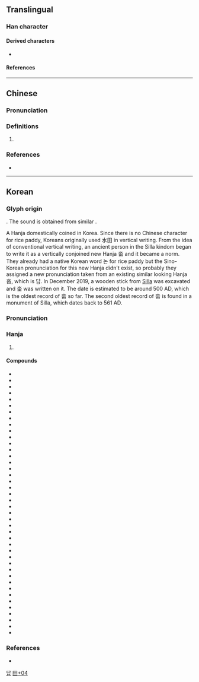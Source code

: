 {{character info}}
==Translingual==

===Han character===
{{Han char|rn=102|rad=田|as=04|sn=9|four=12603|canj=EW,XEW|ids=⿱水田}}

====Derived characters====
* {{l|mul|[[𭏉]], [[𬈔]], [[䄕]], [[𮍾]], [[𮔭]]}}

====References====
{{Han ref|kx=0760.341|dj=1170.170|hdz=42533.061|uh=7553}}

----

==Chinese==
{{zh-forms}}

===Pronunciation===
{{zh-pron
|m=quán
|cat=pn
}}

===Definitions===
{{zh-hanzi}}

# {{lb|zh|Taiwan}} {{zh-used2|n}}

===References===
* {{R:zh:CNS|f|2c4a}}

----

==Korean==

===Glyph origin===
{{ko-etym-gukja}} {{Han compound|水#Korean|田#Korean|t1=water|t2=field|ls=ic}}. The sound is obtained from similar {{ko-l|답|沓}}.

A Hanja domestically coined in Korea. Since there is no Chinese character for rice paddy, Koreans originally used 水田 in vertical writing. From the idea of conventional vertical writing, an ancient person in the Silla kindom began to write it as a vertically conjoined new Hanja 畓 and it became a norm. They already had a native Korean word 논 for rice paddy but the Sino-Korean pronunciation for this new Hanja didn't exist, so probably they assigned a new pronunciation taken from an existing similar looking Hanja 沓, which is 답. In December 2019, a wooden stick from [[Silla]] was excavated and 畓 was written on it. The date is estimated to be around 500 AD, which is the oldest record of 畓 so far. The second oldest record of 畓 is found in a monument of Silla, which dates back to 561 AD.

===Pronunciation===
{{ko-hanja-pron|답}}

===Hanja===
{{ko-hanja-search}}
{{ko-hanja|논|답}}

# {{hanja form of|답|[[rice]] [[paddy]]}}

====Compounds====
{{der-top3|Compounds}}
* {{ko-l|건답|乾畓}}
* {{ko-l|공답|公畓}}
* {{ko-l|기답|起畓}}
* {{ko-l|능답|陵畓}}
* {{ko-l|둔답|屯畓}}
* {{ko-l|묘답|墓畓}}
* {{ko-l|민답|民畓}}
* {{ko-l|박답|薄畓}}
* {{ko-l|백답|白畓}}
* {{ko-l|번답|反畓}}
* {{ko-l|보답|洑畓}}
* {{ko-l|본답|本畓}}
* {{ko-l|봉답|奉畓}}
* {{ko-l|산답|散畓}}
* {{ko-l|상답|上畓}}
* {{ko-l|수답|水畓}}
* {{ko-l|숙답|熟畓}}
* {{ko-l|신답|新畓}}
* {{ko-l|양답|良畓}}
* {{ko-l|옥답|沃畓}}
* {{ko-l|위답|位畓}}
* {{ko-l|원답|原畓}}
* {{ko-l|작답|作畓}}
* {{ko-l|전답|田畓}}
* {{ko-l|중답|中畓}}
* {{ko-l|척답|瘠畓}}
* {{ko-l|하답|下畓}}
* {{ko-l|황답|荒畓}}
* {{ko-l|사답|寺畓/私畓}}
* {{ko-l|동답|洞畓/垌畓}}
* {{ko-l|둔전답|屯田畓}}
* {{ko-l|위토답|位土畓}}
* {{ko-l|천봉답|天奉畓}}
* {{ko-l|천수답|天水畓}}
* {{ko-l|저수답|貯水畓}}
* {{ko-l|상등답|上等畓}}
* {{ko-l|박전박답|薄田薄畓}}
* {{ko-l|상전옥답|上田沃畓}}
* {{ko-l|남전북답|南田北畓}}
* {{ko-l|양전옥답|良田沃畓}}
* {{ko-l|문전옥답|門前沃畓}}
* {{ko-l|옥전옥답|沃田沃畓}}
{{der-bottom}}

===References===
* {{R:hanjadoc|7633}}

[[Category:Hanja readings|답]]
[[Category:Korean-only CJKV Characters|田+04]]